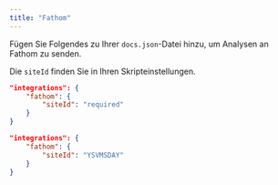 ```yaml
---
title: "Fathom"
---
```


Fügen Sie Folgendes zu Ihrer `docs.json`-Datei hinzu, um Analysen an Fathom zu senden.

Die `siteId` finden Sie in Ihren Skripteinstellungen.

<CodeGroup>

```json Analytics-Optionen in docs.json
"integrations": {
    "fathom": {
        "siteId": "required"
    }
}
```

```json Beispiel
"integrations": {
    "fathom": {
        "siteId": "YSVMSDAY"
    }
}
```

</CodeGroup>
